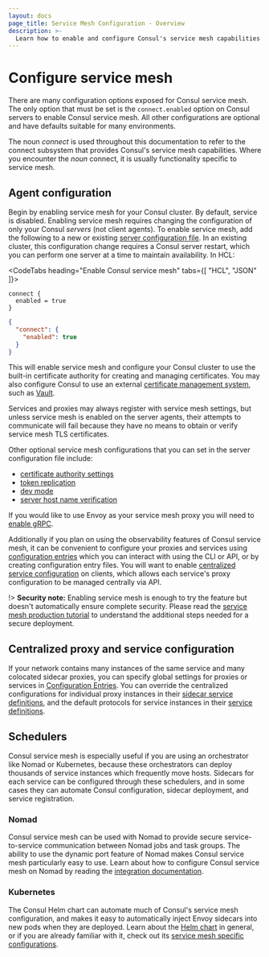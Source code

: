 ```yaml
---
layout: docs
page_title: Service Mesh Configuration - Overview
description: >-
  Learn how to enable and configure Consul's service mesh capabilities in agent configurations, and how to integrate with schedulers like Kubernetes and Nomad. Consul's service mesh capabilities are provided by the ""connect"" subsystem.
---
```


# Configure service mesh

There are many configuration options exposed for Consul service mesh. The only option that must be set is the `connect.enabled` option on Consul servers to enable Consul service mesh. All other configurations are optional and have defaults suitable for many environments.

The noun _connect_ is used throughout this documentation to refer to the connect subsystem that provides Consul's service mesh capabilities. Where you encounter the _noun_ connect, it is usually functionality specific to service mesh.

## Agent configuration

Begin by enabling service mesh for your Consul cluster. By default, service is disabled. Enabling service mesh requires changing the configuration of only your Consul _servers_ (not client agents). To enable service mesh, add the following to a new or existing [server configuration file](/consul/docs/agent/config/config-files). In an existing cluster, this configuration change requires a Consul server restart, which you can perform one server at a time to maintain availability. In HCL:


<CodeTabs heading="Enable Consul service mesh" tabs={[ "HCL", "JSON" ]}>

```hcl
connect {
  enabled = true
}
```

```json
{
  "connect": {
    "enabled": true
  }
}
```
</CodeTabs>

This will enable service mesh and configure your Consul cluster to use the built-in certificate authority for creating and managing certificates. You may also configure Consul to use an external [certificate management system](/consul/docs/connect/ca), such as [Vault](https://www.vaultproject.io/).

Services and proxies may always register with service mesh settings, but unless service mesh is enabled on the server agents, their attempts to communicate will fail because they have no means to obtain or verify service mesh TLS certificates.

Other optional service mesh configurations that you can set in the server configuration file include:

- [certificate authority settings](/consul/docs/agent/config/config-files#connect)
- [token replication](/consul/docs/agent/config/config-files#acl_tokens_replication)
- [dev mode](/consul/docsreference-cli/agent#_dev)
- [server host name verification](/consul/docs/agent/config/config-files#tls_internal_rpc_verify_server_hostname)

If you would like to use Envoy as your service mesh proxy you will need to [enable gRPC](/consul/docs/agent/config/config-files#grpc_port).

Additionally if you plan on using the observability features of Consul service mesh, it can be convenient to configure your proxies and services using [configuration entries](/consul/docs/agent/config-entries) which you can interact with using the CLI or API, or by creating configuration entry files. You will want to enable [centralized service configuration](/consul/docs/agent/config/config-files#enable_central_service_config) on clients, which allows each service's proxy configuration to be managed centrally via API.

!> **Security note:** Enabling service mesh is enough to try the feature but doesn't automatically ensure complete security. Please read the [service mesh production tutorial](/consul/tutorials/developer-mesh/service-mesh-production-checklist) to understand the additional steps needed for a secure deployment.

## Centralized proxy and service configuration

If your network contains many instances of the same service and many colocated sidecar proxies, you can specify global settings for proxies or services in [Configuration Entries](/consul/docs/agent/config-entries). You can override the centralized configurations for individual proxy instances in their [sidecar service definitions](/consul/docs/reference/proxy/sidecar), and the default protocols for service instances in their [service definitions](/consul/docs/services/usage/define-services).

## Schedulers

Consul service mesh is especially useful if you are using an orchestrator like Nomad or Kubernetes, because these orchestrators can deploy thousands of service instances which frequently move hosts. Sidecars for each service can be configured through these schedulers, and in some cases they can automate Consul configuration, sidecar deployment, and service registration.

### Nomad

Consul service mesh can be used with Nomad to provide secure service-to-service communication between Nomad jobs and task groups. The ability to use the dynamic port feature of Nomad makes Consul service mesh particularly easy to use. Learn about how to configure Consul service mesh on Nomad by reading the [integration documentation](/consul/docs/connect/nomad).

### Kubernetes

The Consul Helm chart can automate much of Consul's service mesh configuration, and makes it easy to automatically inject Envoy sidecars into new pods when they are deployed. Learn about the [Helm chart](/consul/docs/reference/k8s/helm) in general, or if you are already familiar with it, check out its [service mesh specific configurations](/consul/docs/k8s/connect).
